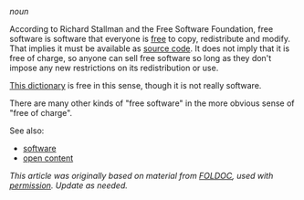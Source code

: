 ''noun''

According to Richard Stallman and the Free Software Foundation, free software is software that everyone is [[free]] to copy, redistribute and modify. That implies it must be available as [[source code]]. It does not imply that it is free of charge, so anyone can sell free software so long as they don't impose any new restrictions on its redistribution or use.

[[wiktionary|This dictionary]] is free in this sense, though it is not really software.

There are many other kinds of "free software" in the more obvious sense of "free of charge".

See also:
*[[software]]
*[[open content]]

''This article was originally based on material from [[wikipedia:FOLDOC|FOLDOC]], used with [[wikipedia:Public Domain Resources/Foldoc license|permission]]. Update as needed.''